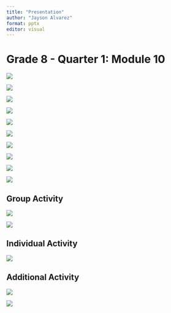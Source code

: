 ```yaml
---
title: "Presentation"
author: "Jayson Alvarez"
format: pptx
editor: visual
---
```


# Grade 8 - Quarter 1: Module 10 

![](P_A_files/Screenshot 2024-07-28 153852.png)

![](P_A_files/Screenshot 2024-07-28 154205.png)

![](P_A_files/Screenshot 2024-07-28 154255.png)

![](P_A_files/Screenshot 2024-07-28 154317.png)

![](P_A_files/Screenshot 2024-07-28 154335.png)

![](P_A_files/Screenshot 2024-07-28 154408.png)

![](P_A_files/Screenshot 2024-07-28 154428.png)

![](P_A_files/Screenshot 2024-07-28 154451.png)

![](P_A_files/Screenshot 2024-07-28 154509.png)

![](Screenshot 2024-07-28 154525.png)

## Group Activity

![](P_A_files/Screenshot 2024-07-28 154613.png)

![](P_A_files/Screenshot 2024-07-28 154633.png)

## Individual Activity

![](P_A_files/Screenshot 2024-07-28 154718.png)

## Additional Activity

![](P_A_files/Screenshot 2024-07-28 154732.png)

![](P_A_files/Screenshot 2024-07-28 160307.png)
